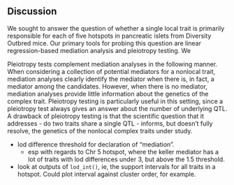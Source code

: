 ## Discussion

We sought to answer the question of whether a single local trait is primarily responsible for each of 
five hotspots in pancreatic islets from Diversity Outbred mice. Our primary tools for probing this 
question are linear regression-based mediation analysis and pleiotropy testing. 
We 


Pleiotropy tests complement mediation analyses in the following manner. When considering a
collection of potential mediators for a nonlocal trait, mediation analyses clearly identify the
mediator when there is, in fact, a mediator among the candidates. However, when there is no
mediator, mediation analyses provide little information about the genetics of the complex trait.
Pleiotropy testing is particularly useful in this setting, since a pleiotropy test always gives
an answer about the number of underlying QTL. A drawback of pleiotropy testing is that the scientific question that it addresses - do two traits share a single QTL - informs, but doesn't fully resolve, the genetics of the nonlocal complex traits under study.

- lod difference threshold for declaration of "mediation". 
  - esp with regards to Chr 5 hotspot, where the keller mediator has a lot of traits with lod differences under 3, but above the 1.5 threshold.
  
  
- look at outputs of `lod_int()`, ie, the support intervals for all traits in a hotspot. Could plot interval against cluster order, for example.

